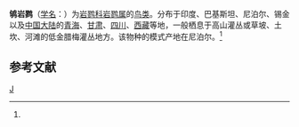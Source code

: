 {{Speciesbox
| taxon = Prunella(鸟类) rubeculoides
| binomial_authority = (Moore)<ref name='id2981'>{{cite web| url =http://www.bioinfo.cn/db05/BjdwSpecies.php?action=view&id=2981| title =鸲岩鹨| work =《中国动物物种编目数据库》| publisher =中国科学院微生物研究所| author =中国科学院动物研究所| accessdate =2009-04-04| deadurl =yes| archiveurl =https://web.archive.org/web/20160305041628/http://www.bioinfo.cn/db05/BjdwSpecies.php?action=view&id=2981| archivedate =2016-03-05}}</ref>
}}

'''鸲岩鹨'''（[[学名|学名]]：{{lang|la|''Prunella rubeculoides''}}）为[[岩鹨科|岩鹨科]][[岩鹨属|岩鹨属]]的[[鸟类|鸟类]]。分布于印度、巴基斯坦、尼泊尔、锡金以及[[中国大陆|中国大陆]]的[[青海|青海]]、[[甘肃|甘肃]]、[[四川|四川]]、[[西藏|西藏]]等地，一般栖息于高山灌丛或草坡、土坎、河滩的低金腊梅灌丛地方。该物种的模式产地在尼泊尔。<ref name='id2981'/>

== 参考文献 ==
{{reflist}}

{{雀形目小作品}}
{{taxonbar}}
[[Category:岩鹨属|J]]